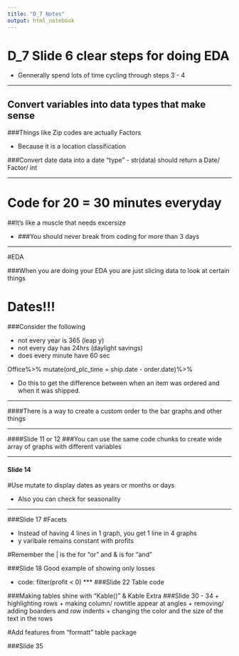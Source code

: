 ---
title: "D_7 Notes"
output: html_notebook
---
# D_7 Slide 6 clear steps for doing EDA

- Gennerally spend lots of time cycling through steps 3 - 4

***

## Convert variables into data types that make sense

###Things like Zip codes are actually Factors

- Because it is a location classification

###Convert date data into a date "type"
- str(data) should return a Date/ Factor/ int

***

# Code for 20 = 30 minutes everyday

##It's like a muscle that needs excersize

- ###You should never break from coding for more than 3 days

***

#EDA

###When you are doing your EDA you are just slicing data to look at certain things

# Dates!!!

###Consider the following

 - not every year is 365 (leap y)
 - not every day has 24hrs (daylight savings)
 - does every minute have 60 sec
 

Office%>%
mutate(ord_plc_time = ship.date - order.date)%>%

- Do this to get the difference between when an item was ordered
and when it was shipped.

***
####There is a way to create a custom order to the bar graphs and other things

***
####Slide 11 or 12
###You can use the same code chunks to create wide array of graphs with different variables

***
#### Slide 14

#Use mutate to display dates as years or months or days

+ Also you can check for seasonality

***
###Slide 17
#Facets

+ Instead of having 4 lines in 1 graph, you get 1 line in 4 graphs 
- y varibale remains constant with profits

#Remember the | is the for "or" and & is for "and"

###Slide 18
Good example of showing only losses 

- code: filter(profit < 0)
***
###Slide 22
Table code

###Making tables shine with "Kable()" & Kable Extra
###Slide 30 - 34
+ highlighting rows
+ making column/ rowtitle appear at angles
+ removing/ adding boarders and row indents
+ changing the color and the size of the text in the rows

#Add features from "formatt" table package

###Slide 35



